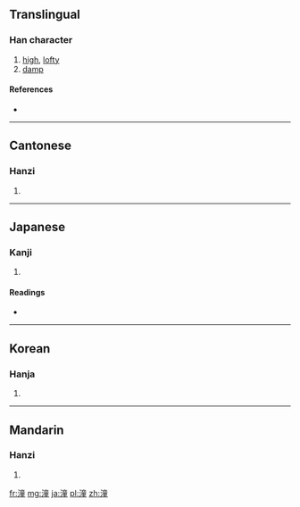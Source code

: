 ==Translingual==

===Han character===
{{Han char|rn=85|rad=水|as=12|sn=15|four=3011<sub>4</sub>|canj=水卜廿土 (EYTG)}}

# [[high]], [[lofty]]
# [[damp]]

====References====
* {{Han ref|kx=0651.110|dkj=18302|dj=1061.170|hdz=31746.070|uh=6F7C|ud=28540|bh=BCE0|bd=48352}}

----

==Cantonese==

===Hanzi===
{{yue-hanzi|jyut=|y=tung4}}

# {{defn|lang=yue|sort=水12}}

----

==Japanese==

===Kanji===
{{ja-kanji|grade=|rs=水12}}

# {{defn|lang=ja|sort=水12}}

====Readings====
* {{ja-readings|on=[[どう]] (dō), [[とう]] (tō)|kun=}}

----

==Korean==

===Hanja===
{{ko-hanja|hangeul=동|eumhun=|rv=dong|mr=tong|y=tong}}

# {{defn|lang=ko|sort=水12}}

----

==Mandarin==

===Hanzi===
{{cmn-hanzi|pin=[[tóng]] ([[tong2]])|wg=t'ung<sup>2</sup>}}

# {{defn|lang=cmn|sort=水12}}

[[fr:潼]]
[[mg:潼]]
[[ja:潼]]
[[pl:潼]]
[[zh:潼]]